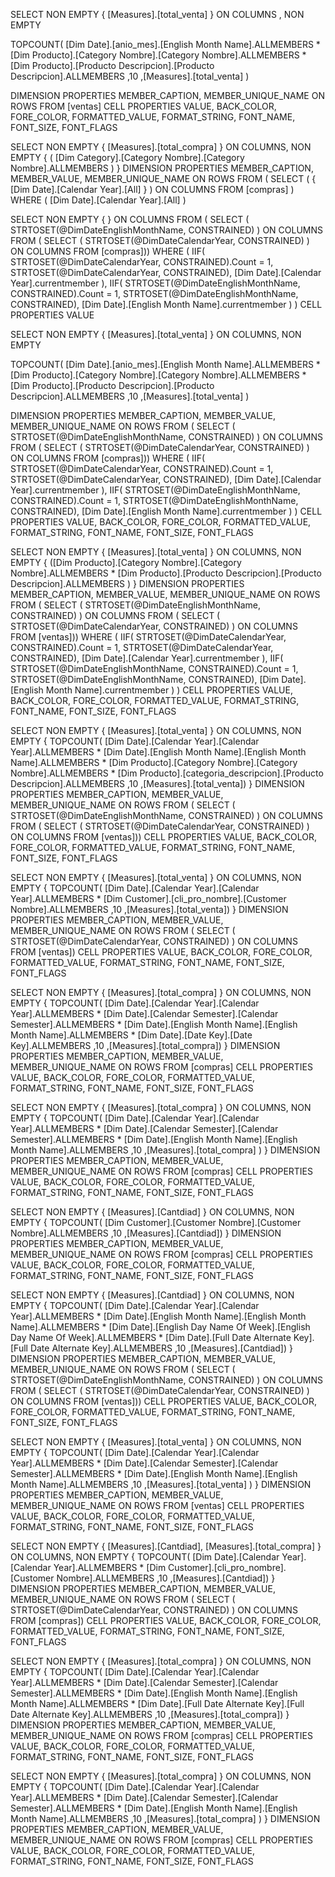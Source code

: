  SELECT NON EMPTY { [Measures].[total_venta] } ON COLUMNS
, NON EMPTY 


TOPCOUNT(
        [Dim Date].[anio_mes].[English Month Name].ALLMEMBERS * 
        [Dim Producto].[Category Nombre].[Category Nombre].ALLMEMBERS * 
        [Dim Producto].[Producto Descripcion].[Producto Descripcion].ALLMEMBERS
        ,10
        ,[Measures].[total_venta]
    ) 


DIMENSION PROPERTIES MEMBER_CAPTION, MEMBER_UNIQUE_NAME 
ON ROWS 
FROM [ventas] CELL PROPERTIES VALUE, BACK_COLOR, FORE_COLOR, FORMATTED_VALUE, FORMAT_STRING, FONT_NAME, FONT_SIZE, FONT_FLAGS











 SELECT NON EMPTY { [Measures].[total_compra] } 
 ON COLUMNS, NON EMPTY 
 { 
     (
         [Dim Category].[Category Nombre].[Category Nombre].ALLMEMBERS 
     ) 
} DIMENSION PROPERTIES MEMBER_CAPTION, MEMBER_VALUE, MEMBER_UNIQUE_NAME ON ROWS 
FROM ( 
        SELECT ( { [Dim Date].[Calendar Year].[All] } ) ON COLUMNS FROM [compras]
    ) WHERE 
    ( 
        [Dim Date].[Calendar Year].[All] 
    ) 




 SELECT NON EMPTY { } ON COLUMNS 
 FROM ( SELECT ( STRTOSET(@DimDateEnglishMonthName, CONSTRAINED) ) ON COLUMNS FROM ( SELECT ( STRTOSET(@DimDateCalendarYear, CONSTRAINED) ) ON COLUMNS FROM [compras])) WHERE ( IIF( STRTOSET(@DimDateCalendarYear, CONSTRAINED).Count = 1, STRTOSET(@DimDateCalendarYear, CONSTRAINED), [Dim Date].[Calendar Year].currentmember ), IIF( STRTOSET(@DimDateEnglishMonthName, CONSTRAINED).Count = 1, STRTOSET(@DimDateEnglishMonthName, CONSTRAINED), [Dim Date].[English Month Name].currentmember ) ) CELL PROPERTIES VALUE




SELECT NON EMPTY 
{ 
    [Measures].[total_venta] 
} ON COLUMNS, NON EMPTY 

TOPCOUNT(
        [Dim Date].[anio_mes].[English Month Name].ALLMEMBERS * 
        [Dim Producto].[Category Nombre].[Category Nombre].ALLMEMBERS * 
        [Dim Producto].[Producto Descripcion].[Producto Descripcion].ALLMEMBERS
        ,10
        ,[Measures].[total_venta]
    ) 


DIMENSION PROPERTIES MEMBER_CAPTION, MEMBER_VALUE, MEMBER_UNIQUE_NAME ON ROWS 
FROM ( SELECT ( STRTOSET(@DimDateEnglishMonthName, CONSTRAINED) ) ON COLUMNS 
FROM ( SELECT ( STRTOSET(@DimDateCalendarYear, CONSTRAINED) ) ON COLUMNS 
FROM [compras])) 
WHERE ( 
    IIF( STRTOSET(@DimDateCalendarYear, CONSTRAINED).Count = 1, STRTOSET(@DimDateCalendarYear, CONSTRAINED), 
    [Dim Date].[Calendar Year].currentmember 
    ), 
    IIF( 
        STRTOSET(@DimDateEnglishMonthName, CONSTRAINED).Count = 1, STRTOSET(@DimDateEnglishMonthName, CONSTRAINED), 
        [Dim Date].[English Month Name].currentmember 
    ) 
) CELL PROPERTIES VALUE, BACK_COLOR, FORE_COLOR, FORMATTED_VALUE, FORMAT_STRING, FONT_NAME, FONT_SIZE, FONT_FLAGS



 SELECT NON EMPTY { [Measures].[total_venta] } ON COLUMNS, NON EMPTY { ([Dim Producto].[Category Nombre].[Category Nombre].ALLMEMBERS * [Dim Producto].[Producto Descripcion].[Producto Descripcion].ALLMEMBERS ) } DIMENSION PROPERTIES MEMBER_CAPTION, MEMBER_VALUE, MEMBER_UNIQUE_NAME ON ROWS FROM ( SELECT ( STRTOSET(@DimDateEnglishMonthName, CONSTRAINED) ) ON COLUMNS FROM ( SELECT ( STRTOSET(@DimDateCalendarYear, CONSTRAINED) ) ON COLUMNS FROM [ventas])) WHERE ( IIF( STRTOSET(@DimDateCalendarYear, CONSTRAINED).Count = 1, STRTOSET(@DimDateCalendarYear, CONSTRAINED), [Dim Date].[Calendar Year].currentmember ), IIF( STRTOSET(@DimDateEnglishMonthName, CONSTRAINED).Count = 1, STRTOSET(@DimDateEnglishMonthName, CONSTRAINED), [Dim Date].[English Month Name].currentmember ) ) CELL PROPERTIES VALUE, BACK_COLOR, FORE_COLOR, FORMATTED_VALUE, FORMAT_STRING, FONT_NAME, FONT_SIZE, FONT_FLAGS







  SELECT NON EMPTY { 
      [Measures].[total_venta] 
      } ON COLUMNS, NON EMPTY 
      { 
        TOPCOUNT(
            [Dim Date].[Calendar Year].[Calendar Year].ALLMEMBERS * 
            [Dim Date].[English Month Name].[English Month Name].ALLMEMBERS * 
            [Dim Producto].[Category Nombre].[Category Nombre].ALLMEMBERS * 
            [Dim Producto].[categoria_descripcion].[Producto Descripcion].ALLMEMBERS
        ,10
        ,[Measures].[total_venta]) 
    } DIMENSION PROPERTIES MEMBER_CAPTION, MEMBER_VALUE, MEMBER_UNIQUE_NAME ON ROWS 
    FROM ( SELECT ( STRTOSET(@DimDateEnglishMonthName, CONSTRAINED) ) ON COLUMNS 
    FROM ( SELECT ( STRTOSET(@DimDateCalendarYear, CONSTRAINED) ) ON COLUMNS FROM [ventas])) CELL PROPERTIES VALUE, BACK_COLOR, FORE_COLOR, FORMATTED_VALUE, FORMAT_STRING, FONT_NAME, FONT_SIZE, FONT_FLAGS




SELECT NON EMPTY 
{ 
     [Measures].[total_venta]
} 
ON COLUMNS, NON EMPTY 
{ 
    TOPCOUNT(
        [Dim Date].[Calendar Year].[Calendar Year].ALLMEMBERS * 
        [Dim Customer].[cli_pro_nombre].[Customer Nombre].ALLMEMBERS 
    ,10
    ,[Measures].[total_venta]) 
} DIMENSION PROPERTIES MEMBER_CAPTION, MEMBER_VALUE, MEMBER_UNIQUE_NAME ON ROWS 
FROM ( SELECT ( STRTOSET(@DimDateCalendarYear, CONSTRAINED) ) ON COLUMNS 
FROM [ventas]) CELL PROPERTIES VALUE, BACK_COLOR, FORE_COLOR, FORMATTED_VALUE, FORMAT_STRING, FONT_NAME, FONT_SIZE, FONT_FLAGS











SELECT NON EMPTY 
{ 
     [Measures].[total_compra] 
} 
 ON COLUMNS, NON EMPTY 
{ 
    TOPCOUNT(
         [Dim Date].[Calendar Year].[Calendar Year].ALLMEMBERS * 
         [Dim Date].[Calendar Semester].[Calendar Semester].ALLMEMBERS * 
         [Dim Date].[English Month Name].[English Month Name].ALLMEMBERS * 
         [Dim Date].[Date Key].[Date Key].ALLMEMBERS 
    ,10
    ,[Measures].[total_compra]) 
} DIMENSION PROPERTIES MEMBER_CAPTION, MEMBER_VALUE, MEMBER_UNIQUE_NAME ON ROWS 
FROM [compras] CELL PROPERTIES VALUE, BACK_COLOR, FORE_COLOR, FORMATTED_VALUE, FORMAT_STRING, FONT_NAME, FONT_SIZE, FONT_FLAGS



 SELECT NON EMPTY 
 { 
     [Measures].[total_compra] 
 } ON COLUMNS, NON EMPTY 
{ 
     TOPCOUNT(
     [Dim Date].[Calendar Year].[Calendar Year].ALLMEMBERS * 
     [Dim Date].[Calendar Semester].[Calendar Semester].ALLMEMBERS * 
     [Dim Date].[English Month Name].[English Month Name].ALLMEMBERS 
     ,10
     ,[Measures].[total_compra]
     ) 
} DIMENSION PROPERTIES MEMBER_CAPTION, MEMBER_VALUE, MEMBER_UNIQUE_NAME ON ROWS 
FROM [compras] CELL PROPERTIES VALUE, BACK_COLOR, FORE_COLOR, FORMATTED_VALUE, FORMAT_STRING, FONT_NAME, FONT_SIZE, FONT_FLAGS





 SELECT NON EMPTY 
 { 
     [Measures].[Cantdiad] 
 } ON COLUMNS, NON EMPTY 
{ 
     TOPCOUNT(
         [Dim Customer].[Customer Nombre].[Customer Nombre].ALLMEMBERS 
     ,10
     ,[Measures].[Cantdiad]) 
} DIMENSION PROPERTIES MEMBER_CAPTION, MEMBER_VALUE, MEMBER_UNIQUE_NAME ON ROWS 
FROM [compras] CELL PROPERTIES VALUE, BACK_COLOR, FORE_COLOR, FORMATTED_VALUE, FORMAT_STRING, FONT_NAME, FONT_SIZE, FONT_FLAGS






 SELECT NON EMPTY 
 { 
     [Measures].[Cantdiad] 
 } ON COLUMNS, NON EMPTY 
 { 
    TOPCOUNT(
         [Dim Date].[Calendar Year].[Calendar Year].ALLMEMBERS * 
         [Dim Date].[English Month Name].[English Month Name].ALLMEMBERS * 
         [Dim Date].[English Day Name Of Week].[English Day Name Of Week].ALLMEMBERS * 
         [Dim Date].[Full Date Alternate Key].[Full Date Alternate Key].ALLMEMBERS 
    ,10
    ,[Measures].[Cantdiad]) 
} DIMENSION PROPERTIES MEMBER_CAPTION, MEMBER_VALUE, MEMBER_UNIQUE_NAME ON ROWS 
FROM ( SELECT ( STRTOSET(@DimDateEnglishMonthName, CONSTRAINED) ) ON COLUMNS 
FROM ( SELECT ( STRTOSET(@DimDateCalendarYear, CONSTRAINED) ) ON COLUMNS 
FROM [ventas])) CELL PROPERTIES VALUE, BACK_COLOR, FORE_COLOR, FORMATTED_VALUE, FORMAT_STRING, FONT_NAME, FONT_SIZE, FONT_FLAGS


 SELECT NON EMPTY 
 { 
     [Measures].[total_venta] 
 } ON COLUMNS, NON EMPTY 
{ 
     TOPCOUNT(
     [Dim Date].[Calendar Year].[Calendar Year].ALLMEMBERS * 
     [Dim Date].[Calendar Semester].[Calendar Semester].ALLMEMBERS * 
     [Dim Date].[English Month Name].[English Month Name].ALLMEMBERS 
     ,10
     ,[Measures].[total_venta]
     ) 
} DIMENSION PROPERTIES MEMBER_CAPTION, MEMBER_VALUE, MEMBER_UNIQUE_NAME ON ROWS 
FROM [ventas] CELL PROPERTIES VALUE, BACK_COLOR, FORE_COLOR, FORMATTED_VALUE, FORMAT_STRING, FONT_NAME, FONT_SIZE, FONT_FLAGS






SELECT NON EMPTY 
{ 
    [Measures].[Cantdiad], [Measures].[total_compra] 
} ON COLUMNS, NON EMPTY 
{ 
    TOPCOUNT(
        [Dim Date].[Calendar Year].[Calendar Year].ALLMEMBERS * 
        [Dim Customer].[cli_pro_nombre].[Customer Nombre].ALLMEMBERS
    ,10
    ,[Measures].[Cantdiad]) 
} DIMENSION PROPERTIES MEMBER_CAPTION, MEMBER_VALUE, MEMBER_UNIQUE_NAME ON ROWS 
FROM ( SELECT ( STRTOSET(@DimDateCalendarYear, CONSTRAINED) ) ON COLUMNS 
FROM [compras]) CELL PROPERTIES VALUE, BACK_COLOR, FORE_COLOR, FORMATTED_VALUE, FORMAT_STRING, FONT_NAME, FONT_SIZE, FONT_FLAGS




SELECT NON EMPTY 
{ 
     [Measures].[total_compra] 
} 
 ON COLUMNS, NON EMPTY 
{ 
    TOPCOUNT(
         [Dim Date].[Calendar Year].[Calendar Year].ALLMEMBERS * 
         [Dim Date].[Calendar Semester].[Calendar Semester].ALLMEMBERS * 
         [Dim Date].[English Month Name].[English Month Name].ALLMEMBERS * 
         [Dim Date].[Full Date Alternate Key].[Full Date Alternate Key].ALLMEMBERS
    ,10
    ,[Measures].[total_compra]) 
} DIMENSION PROPERTIES MEMBER_CAPTION, MEMBER_VALUE, MEMBER_UNIQUE_NAME ON ROWS 
FROM [compras] CELL PROPERTIES VALUE, BACK_COLOR, FORE_COLOR, FORMATTED_VALUE, FORMAT_STRING, FONT_NAME, FONT_SIZE, FONT_FLAGS


 SELECT NON EMPTY 
 { 
     [Measures].[total_compra] 
 } ON COLUMNS, NON EMPTY 
{ 
     TOPCOUNT(
     [Dim Date].[Calendar Year].[Calendar Year].ALLMEMBERS * 
     [Dim Date].[Calendar Semester].[Calendar Semester].ALLMEMBERS * 
     [Dim Date].[English Month Name].[English Month Name].ALLMEMBERS 
     ,10
     ,[Measures].[total_compra]
     ) 
} DIMENSION PROPERTIES MEMBER_CAPTION, MEMBER_VALUE, MEMBER_UNIQUE_NAME ON ROWS 
FROM [compras] CELL PROPERTIES VALUE, BACK_COLOR, FORE_COLOR, FORMATTED_VALUE, FORMAT_STRING, FONT_NAME, FONT_SIZE, FONT_FLAGS















